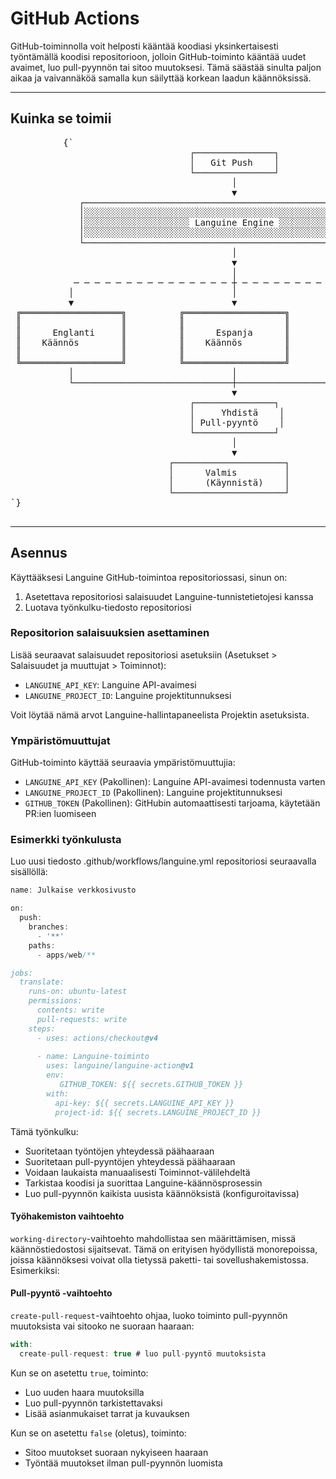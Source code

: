 # GitHub Actions

GitHub-toiminnolla voit helposti kääntää koodiasi yksinkertaisesti työntämällä koodisi repositorioon, jolloin GitHub-toiminto kääntää uudet avaimet, luo pull-pyynnön tai sitoo muutoksesi.
Tämä säästää sinulta paljon aikaa ja vaivannäköä samalla kun säilyttää korkean laadun käännöksissä.

---

## Kuinka se toimii



<div className="flex flex-col items-center justify-center p-4 mb-8 h-[400px] sm:h-[500px] md:h-[650px]">
        <pre
          className="p-4 text-sm leading-5 scale-[0.5] sm:scale-[0.65] md:scale-90 transform-gpu"
          style={{
            fontFamily: "monospace",
            whiteSpace: "pre",
            textAlign: "left",
          }}
        >
          {`
                                  ┌───────────────┐
                                  │   Git Push    │
                                  └───────────────┘
                                          │
                                          ▼
             ┌─────────────────────────────────────────────────────────┐
             │░░░░░░░░░░░░░░░░░░░░░░░░░░░░░░░░░░░░░░░░░░░░░░░░░░░░░░░░░│
             │░░░░░░░░░░░░░░░░░░░░ Languine Engine ░░░░░░░░░░░░░░░░░░░░│
             │░░░░░░░░░░░░░░░░░░░░░░░░░░░░░░░░░░░░░░░░░░░░░░░░░░░░░░░░░│
             └─────────────────────────────────────────────────────────┘
                                          │
                                          ▼
                                          │
            ─ ─ ─ ─ ─ ─ ─ ─ ─ ─ ─ ─ ─ ─ ─ ┼ ─ ─ ─ ─ ─ ─ ─ ─ ─ ─ ─ ─ ─ ─ ─
           │                              │                              │
           ▼                              ▼                              ▼
 ╔═══════════════════╗          ╔═══════════════════╗          ╔═══════════════════╗
 ║                   ║          ║                   ║          ║                   ║
 ║      Englanti     ║          ║      Espanja      ║          ║      Japani      ║
 ║    Käännös        ║          ║    Käännös        ║          ║     Käännös      ║
 ║                   ║          ║                   ║          ║                   ║
 ╚═══════════════════╝          ╚═══════════════════╝          ╚═══════════════════╝
           │                              │                              │
           └──────────────────────────────┼──────────────────────────────┘
                                          ▼
                                  ┌───────────────┐
                                  │     Yhdistä    │
                                  │ Pull-pyyntö    │
                                  └───────────────┘
                                          │
                                          ▼
                              ┌─────────────────────┐
                              │      Valmis         │
                              │      (Käynnistä)    │
                              └─────────────────────┘
`}
        </pre>
      </div>

---

## Asennus

Käyttääksesi Languine GitHub-toimintoa repositoriossasi, sinun on:

1. Asetettava repositoriosi salaisuudet Languine-tunnistetietojesi kanssa
2. Luotava työnkulku-tiedosto repositoriosi

### Repositorion salaisuuksien asettaminen

Lisää seuraavat salaisuudet repositoriosi asetuksiin (Asetukset > Salaisuudet ja muuttujat > Toiminnot):

- `LANGUINE_API_KEY`: Languine API-avaimesi
- `LANGUINE_PROJECT_ID`: Languine projektitunnuksesi

Voit löytää nämä arvot Languine-hallintapaneelista Projektin asetuksista.



### Ympäristömuuttujat

GitHub-toiminto käyttää seuraavia ympäristömuuttujia:
- `LANGUINE_API_KEY` (Pakollinen): Languine API-avaimesi todennusta varten
- `LANGUINE_PROJECT_ID` (Pakollinen): Languine projektitunnuksesi 
- `GITHUB_TOKEN` (Pakollinen): GitHubin automaattisesti tarjoama, käytetään PR:ien luomiseen

### Esimerkki työnkulusta

Luo uusi tiedosto .github/workflows/languine.yml repositoriosi seuraavalla sisällöllä:

```ts title=".github/workflows/release.yml"
name: Julkaise verkkosivusto

on:
  push:
    branches:
      - '**'
    paths:
      - apps/web/**

jobs:
  translate:
    runs-on: ubuntu-latest
    permissions:
      contents: write
      pull-requests: write
    steps:
      - uses: actions/checkout@v4
      
      - name: Languine-toiminto
        uses: languine/languine-action@v1
        env:
           GITHUB_TOKEN: ${{ secrets.GITHUB_TOKEN }}
        with:
          api-key: ${{ secrets.LANGUINE_API_KEY }}
          project-id: ${{ secrets.LANGUINE_PROJECT_ID }}
```
 
 Tämä työnkulku:
- Suoritetaan työntöjen yhteydessä päähaaraan
- Suoritetaan pull-pyyntöjen yhteydessä päähaaraan
- Voidaan laukaista manuaalisesti Toiminnot-välilehdeltä
- Tarkistaa koodisi ja suorittaa Languine-käännösprosessin
- Luo pull-pyynnön kaikista uusista käännöksistä (konfiguroitavissa)

#### Työhakemiston vaihtoehto

`working-directory`-vaihtoehto mahdollistaa sen määrittämisen, missä käännöstiedostosi sijaitsevat. Tämä on erityisen hyödyllistä monorepoissa, joissa käännöksesi voivat olla tietyssä paketti- tai sovellushakemistossa. Esimerkiksi:

#### Pull-pyyntö -vaihtoehto

`create-pull-request`-vaihtoehto ohjaa, luoko toiminto pull-pyynnön muutoksista vai sitooko ne suoraan haaraan:

```typescript title=".github/workflows/languine.yml"
with:
  create-pull-request: true # luo pull-pyyntö muutoksista
```

Kun se on asetettu `true`, toiminto:
- Luo uuden haara muutoksilla
- Luo pull-pyynnön tarkistettavaksi
- Lisää asianmukaiset tarrat ja kuvauksen

Kun se on asetettu `false` (oletus), toiminto:
- Sitoo muutokset suoraan nykyiseen haaraan
- Työntää muutokset ilman pull-pyynnön luomista